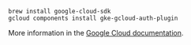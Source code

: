 ```shell
brew install google-cloud-sdk
gcloud components install gke-gcloud-auth-plugin
```

More information in the [Google Cloud documentation](https://cloud.google.com/sdk).
